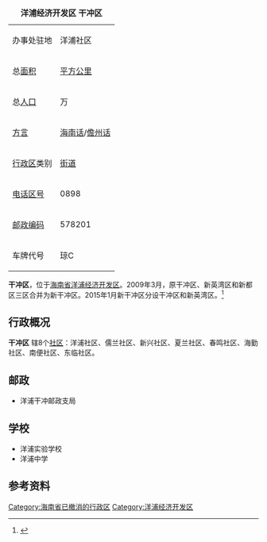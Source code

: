 {| border="1" cellpadding="4" cellspacing="0" align="right" width="280" style="margin: 0 0 1em 1em; background: #ffffff; border: 1px #aaaaaa solid; border-collapse: collapse; font-size: 90%;"
|-----
|+'''洋浦经济开发区 干冲区'''
|-----
| 办事处驻地 || 洋浦社区
|-----
| 总[[面积|面积]]
| [[平方公里|平方公里]]              
|-----
| 总[[人口|人口]]
| 万
|-----
|[[方言|方言]]||[[海南话|海南话]]/[[儋州话|儋州话]]
|-----
| [[中国行政区划|行政区]]类别 || [[街道_(行政区划)|街道]]
|-----
| [[中国大陆电话号码|电话区号]]
| 0898
|-----
|[[邮政编码|邮政编码]] || 578201
|-----
|车牌代号|| 琼C
|}

'''干冲区'''，位于[[海南省|海南省]][[洋浦经济开发区|洋浦经济开发区]]。2009年3月，原干冲区、新英湾区和新都区三区合并为新干冲区。2015年1月新干冲区分设干冲区和新英湾区。<ref name="xzqh">{{cite web|title=行政区划|url=http://yangpu.hainan.gov.cn/yangpu/xzqh/mlist_tt.shtml|accessdate=2021-05-13}}{{Dead link}}</ref>

== 行政概况 ==
'''干冲区''' 辖8个[[社区_(行政区划)|社区]]：洋浦社区、儒兰社区、新兴社区、夏兰社区、春鸣社区、海勤社区、南便社区、东临社区。

== 邮政 ==
*洋浦干冲邮政支局

== 学校 ==
*洋浦实验学校
*洋浦中学
==参考资料==
{{reflist}}
{{干冲区行政区划}}
{{洋浦经济开发区行政区划}}

[[Category:海南省已撤消的行政区|Category:海南省已撤消的行政区]]
[[Category:洋浦经济开发区|Category:洋浦经济开发区]]